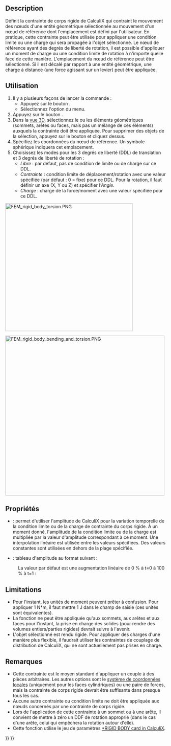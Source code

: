 <languages/>

{{Docnav/fr
|[[FEM_ConstraintFixed/fr|Condition de limite fixe]]
|[[FEM_ConstraintDisplacement/fr|Condition limite de déplacement]]
|[[FEM_Workbench/fr|Atelier FEM]]
|IconL=FEM_ConstraintFixed.svg
|IconR=FEM_ConstraintDisplacement.svg
|IconC=Workbench_FEM.svg
}}

{{GuiCommandContainer
|
{{GuiCommand/fr
|Name=FEM ConstraintRigidBody
|Name/fr=FEM Contrainte de corps rigide
|MenuLocation=Modèle → Conditions limites et charges mécaniques → Contrainte de corps rigide
|Workbenches=[[FEM_Workbench/fr|FEM]]
|Version=1.0
|SeeAlso=[[FEM_ConstraintDisplacement/fr|Condition limite de déplacement]]
}}
{{GuiCommandFemInfo/fr
|Solvers=CalculiX
}}
}}

==Description==


Définit la contrainte de corps rigide de CalculiX qui contraint le mouvement des nœuds d'une entité géométrique sélectionnée au mouvement d'un nœud de référence dont l'emplacement est défini par l'utilisateur. En pratique, cette contrainte peut être utilisée pour appliquer une condition limite ou une charge qui sera propagée à l'objet sélectionné. Le nœud de référence ayant des degrés de liberté de rotation, il est possible d'appliquer un moment de charge ou une condition limite de rotation à n'importe quelle face de cette manière. L'emplacement du nœud de référence peut être sélectionné. Si il est décalé par rapport à une entité géométrique, une charge à distance (une force agissant sur un levier) peut être appliquée.

<span id="Usage"></span>
==Utilisation==


# Il y a plusieurs façons de lancer la commande :
#* Appuyez sur le bouton {{Button|[[Image:FEM_ConstraintRigidBody.svg|16px]] [[FEM_ConstraintRigidBody/fr|Contrainte de corps rigide]]}}.
#* Sélectionnez l'option {{MenuCommand|Modèle → Conditions limites et charges mécaniques → [[Image:FEM_ConstraintRigidBody.svg|16px]] Contrainte de corps rigide}} du menu.
# Appuyez sur le bouton {{Button|Ajouter}}.
# Dans la [[3D_view/fr|vue 3D]], sélectionnez le ou les éléments géométriques (sommets, arêtes ou faces, mais pas un mélange de ces éléments) auxquels la contrainte doit être appliquée. Pour supprimer des objets de la sélection, appuyez sur le bouton {{Button|Supprimer}} et cliquez dessus.
# Spécifiez les coordonnées du nœud de référence. Un symbole sphérique indiquera cet emplacement.
# Choisissez les modes pour les 3 degrés de liberté (DDL) de translation et 3 degrés de liberté de rotation :
#* ''Libre'' : par défaut, pas de condition de limite ou de charge sur ce DDL.
#* ''Contrainte'' : condition limite de déplacement/rotation avec une valeur spécifiée (par défaut : 0 = fixe) pour ce DDL. Pour la rotation, il faut définir un axe (X, Y ou Z) et spécifier l'''Angle''.
#* ''Charge'' : charge de la force/moment avec une valeur spécifiée pour ce DDL.

[[Image:FEM_rigid_body_torsion.PNG|400px]]
{{Caption|Poutre en porte-à-faux soumise à une torsion. Les tiges vertes indiquent la face à laquelle la contrainte de corps rigide est appliquée, la sphère verte est un noeud de référence. Le moment est défini dans l'axe approprié.}}

[[Image:FEM_rigid_body_bending_and_torsion.PNG|500px]]
{{Caption|Poutre en porte-à-faux soumise à une charge combinée (flexion et torsion) par l'intermédiaire d'une force dite à distance. Le nœud de référence est décalé par rapport à la poutre et une force dirigée vers le bas lui est appliquée.}}

<span id="Properties"></span>
==Propriétés==

* {{PropertyData|Enable Amplitude}} : permet d'utiliser l'amplitude de CalculiX pour la variation temporelle de la condition limite ou de la charge de contrainte du corps rigide. À un moment donné, l'amplitude de la condition limite ou de la charge est multipliée par la valeur d'amplitude correspondant à ce moment. Une interpolation linéaire est utilisée entre les valeurs spécifiées. Des valeurs constantes sont utilisées en dehors de la plage spécifiée. {{Version/fr|1.1}}
* {{PropertyData|Amplitude Values}} : tableau d'amplitude au format suivant {{Version/fr|1.1}} :

: {{Code|lang=text|code=
time_1, amplitude_value_1
...
}}

: La valeur par défaut est une augmentation linéaire de 0 % à t=0 à 100 % à t=1 :

: {{Code|lang=text|code=
0, 0
1, 1
}}

==Limitations==


<div class="mw-translate-fuzzy">
* Pour l'instant, les unités de moment peuvent prêter à confusion. Pour appliquer 1 N*m, il faut mettre 1 J dans le champ de saisie (ces unités sont équivalentes).
* La fonction ne peut être appliquée qu'aux sommets, aux arêtes et aux faces pour l'instant, la prise en charge des solides (pour rendre des volumes entiers/parties rigides) devrait suivre à l'avenir.
* L'objet sélectionné est rendu rigide. Pour appliquer des charges d'une manière plus flexible, il faudrait utiliser les contraintes de couplage de distribution de CalculiX, qui ne sont actuellement pas prises en charge.
</div>

<span id="Notes"></span>
==Remarques== 

* Cette contrainte est le moyen standard d'appliquer un couple à des pièces arbitraires. Les autres options sont le [[FEM_ConstraintTransform/fr|système de coordonnées locales]] (uniquement pour les faces cylindriques) ou une paire de forces, mais la contrainte de corps rigide devrait être suffisante dans presque tous les cas.
* Aucune autre contrainte ou condition limite ne doit être appliquée aux nœuds concernés par une contrainte de corps rigide.
* Lors de l'application de cette contrainte à un sommet ou à une arête, il convient de mettre à zéro un DDF de rotation approprié (dans le cas d'une arête, celui qui empêchera la rotation autour d'elle).
* Cette fonction utilise le jeu de paramètres [https://web.mit.edu/calculix_v2.7/CalculiX/ccx_2.7/doc/ccx/node236.html *RIGID BODY card in CalculiX].



{{Docnav/fr
|[[FEM_ConstraintFixed/fr|Condition de limite fixe]]
|[[FEM_ConstraintDisplacement/fr|Condition limite de déplacement]]
|[[FEM_Workbench/fr|Atelier FEM]]
|IconL=FEM_ConstraintFixed.svg
|IconR=FEM_ConstraintDisplacement.svg
|IconC=Workbench_FEM.svg
}}

{{FEM Tools navi{{#translation:}}}}
{{Userdocnavi{{#translation:}}}}